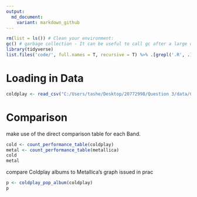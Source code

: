 ```yaml
---
output:
  md_document:
    variant: markdown_github
---
```



```r

rm(list = ls()) # Clean your environment:
gc() # garbage collection - It can be useful to call gc after a large object has been removed, as this may prompt R to return memory to the operating system.
library(tidyverse)
list.files('code/', full.names = T, recursive = T) %>% .[grepl('.R', .)] %>% as.list() %>% walk(~source(.))
```

# Loading in Data
```r
coldplay <- read_csv("C:/Users/tashe/Desktop/20772998/Question 3/data/Coldplay_vs_Metallica/Coldplay.csv ")
```

# Comparison

make use of the direct comparison table for each Band. 
```r
cold <- count_performance_table(coldplay)
metal <- count_performance_table(metallica)
cold
metal
```

compare Coldplay albums to Metallica's graph issued in prac
```r
p <- coldplay_pop_album(coldplay)
p
```
